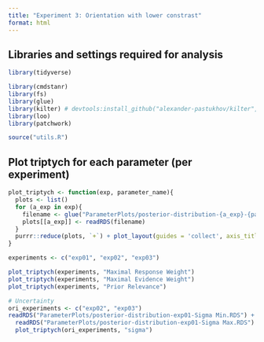 ```yaml
---
title: "Experiment 3: Orientation with lower constrast"
format: html
---
```


## Libraries and settings required for analysis
```r
library(tidyverse)

library(cmdstanr)
library(fs)
library(glue)
library(kilter) # devtools:install_github("alexander-pastukhov/kilter", dependencies=TRUE)
library(loo)
library(patchwork)

source("utils.R")
```

## Plot triptych for each parameter (per experiment)
```r
plot_triptych <- function(exp, parameter_name){
  plots <- list()
  for (a_exp in exp){
    filename <- glue("ParameterPlots/posterior-distribution-{a_exp}-{parameter_name}.RDS")
    plots[[a_exp]] <- readRDS(filename)
  }
  purrr::reduce(plots, `+`) + plot_layout(guides = 'collect', axis_titles = "collect")
}

experiments <- c("exp01", "exp02", "exp03")

plot_triptych(experiments, "Maximal Response Weight")
plot_triptych(experiments, "Maximal Evidence Weight")
plot_triptych(experiments, "Prior Relevance")

# Uncertainty
ori_experiments <- c("exp02", "exp03")
readRDS("ParameterPlots/posterior-distribution-exp01-Sigma Min.RDS") +
  readRDS("ParameterPlots/posterior-distribution-exp01-Sigma Max.RDS") + 
  plot_triptych(ori_experiments, "sigma")
```